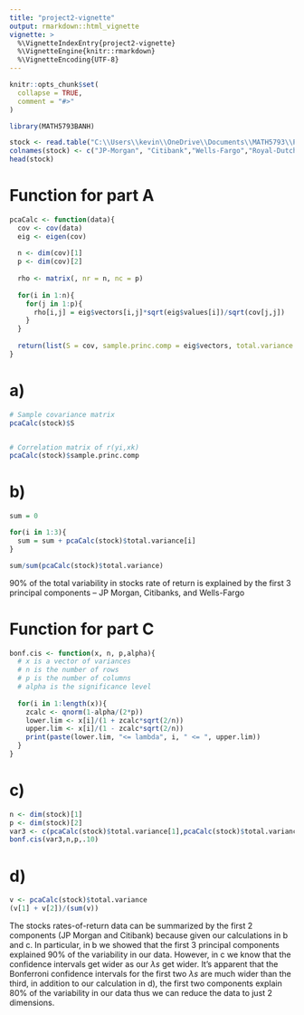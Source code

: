 ```yaml
---
title: "project2-vignette"
output: rmarkdown::html_vignette
vignette: >
  %\VignetteIndexEntry{project2-vignette}
  %\VignetteEngine{knitr::rmarkdown}
  %\VignetteEncoding{UTF-8}
---
```


```r
knitr::opts_chunk$set(
  collapse = TRUE,
  comment = "#>"
)
```

```r
library(MATH5793BANH)
```


```r
stock <- read.table("C:\\Users\\kevin\\OneDrive\\Documents\\MATH5793\\Project2\\T8-4.DAT")
colnames(stock) <- c("JP-Morgan", "Citibank","Wells-Fargo","Royal-Dutch-Shell","Exxon-Mobil")
head(stock)
```



# Function for part A

```r
pcaCalc <- function(data){
  cov <- cov(data)
  eig <- eigen(cov)
  
  n <- dim(cov)[1]
  p <- dim(cov)[2]
  
  rho <- matrix(, nr = n, nc = p)
  
  for(i in 1:n){
    for(j in 1:p){
      rho[i,j] = eig$vectors[i,j]*sqrt(eig$values[i])/sqrt(cov[j,j])
    }
  }
  
  return(list(S = cov, sample.princ.comp = eig$vectors, total.variance = eig$values, correlation = rho))
}
```




# a)
```r
# Sample covariance matrix
pcaCalc(stock)$S


# Correlation matrix of r(yi,xk)
pcaCalc(stock)$sample.princ.comp
```



# b)
```r
sum = 0

for(i in 1:3){
  sum = sum + pcaCalc(stock)$total.variance[i]
}

sum/sum(pcaCalc(stock)$total.variance)
```


90% of the total variability in stocks rate of return is explained by the first 3 principal components -- JP Morgan, Citibanks, and Wells-Fargo


# Function for part C
```r
bonf.cis <- function(x, n, p,alpha){
  # x is a vector of variances
  # n is the number of rows
  # p is the number of columns
  # alpha is the significance level
  
  for(i in 1:length(x)){
    zcalc <- qnorm(1-alpha/(2*p))
    lower.lim <- x[i]/(1 + zcalc*sqrt(2/n))
    upper.lim <- x[i]/(1 - zcalc*sqrt(2/n))
    print(paste(lower.lim, "<= lambda", i, " <= ", upper.lim))
  }
}
```




# c) 
```r
n <- dim(stock)[1]
p <- dim(stock)[2]
var3 <- c(pcaCalc(stock)$total.variance[1],pcaCalc(stock)$total.variance[2],pcaCalc(stock)$total.variance[3])
bonf.cis(var3,n,p,.10)
```



# d)

```r
v <- pcaCalc(stock)$total.variance
(v[1] + v[2])/(sum(v))
```

The stocks rates-of-return data can be summarized by the first 2 components (JP Morgan and Citibank) because given our calculations in b and c. In particular, in b we showed that the first 3 principal components explained 90% of the variability in our data. However, in c we know that the confidence intervals get wider as our $\lambda s$ get wider. It's apparent that the Bonferroni confidence intervals for the first two $\lambda s$ are much wider than the third, in addition to our calculation in d), the first two components explain 80% of the variability in our data thus we can reduce the data to just 2 dimensions.
